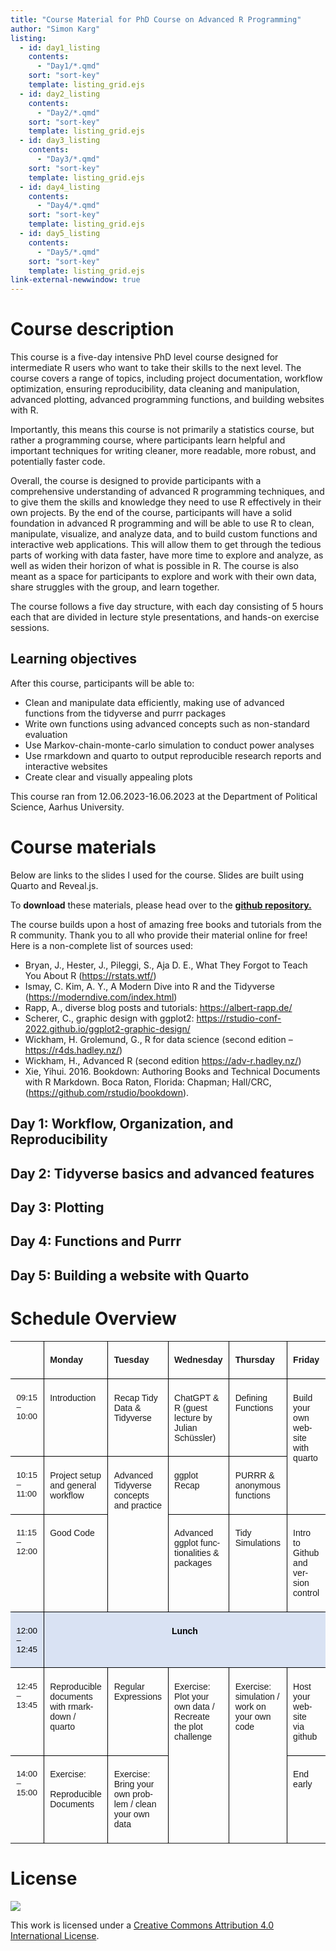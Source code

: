```yaml
---
title: "Course Material for PhD Course on Advanced R Programming"
author: "Simon Karg"
listing:
  - id: day1_listing
    contents: 
      - "Day1/*.qmd"
    sort: "sort-key"
    template: listing_grid.ejs
  - id: day2_listing
    contents:
      - "Day2/*.qmd"
    sort: "sort-key"
    template: listing_grid.ejs
  - id: day3_listing
    contents:
      - "Day3/*.qmd"
    sort: "sort-key"
    template: listing_grid.ejs
  - id: day4_listing
    contents:
      - "Day4/*.qmd"
    sort: "sort-key"
    template: listing_grid.ejs
  - id: day5_listing
    contents:
      - "Day5/*.qmd"
    sort: "sort-key"
    template: listing_grid.ejs
link-external-newwindow: true
---
```




# Course description

This course is a five-day intensive PhD level course designed for intermediate R users who want to take their skills to the next level. The course covers a range of topics, including project documentation, workflow optimization, ensuring reproducibility, data cleaning and manipulation, advanced plotting, advanced programming functions, and building websites with R.

Importantly, this means this course is not primarily a statistics course, but rather a programming course, where participants learn helpful and important techniques for writing cleaner, more readable, more robust, and potentially faster code. 

Overall, the course is designed to provide participants with a comprehensive understanding of advanced R programming techniques, and to give them the skills and knowledge they need to use R effectively in their own projects. By the end of the course, participants will have a solid foundation in advanced R programming and will be able to use R to clean, manipulate, visualize, and analyze data, and to build custom functions and interactive web applications. This will allow them to get through the tedious parts of working with data faster, have more time to explore and analyze, as well as widen their horizon of what is possible in R. The course is also meant as a space for participants to explore and work with their own data, share struggles with the group, and learn together.

The course follows a five day structure, with each day consisting of 5 hours each that are divided in lecture style presentations, and hands-on exercise sessions. 

## Learning objectives

After this course, participants will be able to:

-	Clean and manipulate data efficiently, making use of advanced functions from the tidyverse and purrr packages
-	Write own functions using advanced concepts such as non-standard evaluation
-	Use Markov-chain-monte-carlo simulation to conduct power analyses
-	Use rmarkdown and quarto to output reproducible research reports and interactive websites
-	Create clear and visually appealing plots


This course ran from 12.06.2023-16.06.2023 at the Department of Political Science, Aarhus University.  


# Course materials

Below are links to the slides I used for the course. Slides are built using Quarto and Reveal.js. 

To **download** these materials, please head over to the **[github repository.](https://github.com/SimonKarg/advanced_r_course)**

The course builds upon a host of amazing free books and tutorials from the R community. Thank you to all who provide their material online for free! Here is a non-complete list of sources used:

-	Bryan, J., Hester, J., Pileggi, S., Aja D. E., What They Forgot to Teach You About R (<https://rstats.wtf/>)
- Ismay, C. Kim, A. Y., A Modern Dive into R and the Tidyverse (<https://moderndive.com/index.html>)
- Rapp, A., diverse blog posts and tutorials: <https://albert-rapp.de/>
- Scherer, C., graphic design with ggplot2: <https://rstudio-conf-2022.github.io/ggplot2-graphic-design/>
-	Wickham, H. Grolemund, G., R for data science (second edition – <https://r4ds.hadley.nz/>)
- Wickham, H., Advanced R (second edition <https://adv-r.hadley.nz/>)
-	Xie, Yihui. 2016. Bookdown: Authoring Books and Technical Documents with R Markdown. Boca Raton, Florida: Chapman; Hall/CRC, (<https://github.com/rstudio/bookdown>).



## Day 1: Workflow, Organization, and Reproducibility

::: {#day1_listing}

:::


## Day 2: Tidyverse basics and advanced features

::: {#day2_listing}

:::


## Day 3: Plotting

::: {#day3_listing}

:::


## Day 4: Functions and Purrr

::: {#day4_listing}

:::


## Day 5: Building a website with Quarto

::: {#day5_listing}

:::



# Schedule Overview

<table class="MsoTableGrid" style="border-collapse:collapse;border:none;mso-yfti-tbllook:1184;mso-padding-alt:
 4.25pt 7.1pt 4.25pt 7.1pt" cellspacing="0" cellpadding="0" border="0">
 <tbody><tr style="mso-yfti-irow:0;mso-yfti-firstrow:yes">
  <td style="width:80.05pt;border-top:none;border-left:
  none;border-bottom:solid windowtext 1.0pt;border-right:solid windowtext 1.0pt;
  mso-border-bottom-alt:solid windowtext .5pt;mso-border-right-alt:solid windowtext .5pt;
  padding:4.25pt 7.1pt 4.25pt 7.1pt" width="107" valign="top">
  <p class="MsoNormal"><span style="font-size:10.5pt;font-family:&quot;Bierstadt&quot;,sans-serif" lang="EN-US"><o:p>&nbsp;</o:p></span></p>
  </td>
  <td style="width:71.4pt;border-top:none;border-left:none;
  border-bottom:solid windowtext 1.0pt;border-right:solid windowtext 1.0pt;
  mso-border-left-alt:solid windowtext .5pt;mso-border-left-alt:solid windowtext .5pt;
  mso-border-bottom-alt:solid windowtext .5pt;mso-border-right-alt:solid windowtext .5pt;
  padding:4.25pt 7.1pt 4.25pt 7.1pt" width="95" valign="top">
  <p class="MsoNormal"><b><span style="font-size:10.5pt;font-family:
  &quot;Bierstadt&quot;,sans-serif" lang="EN-US">Monday<o:p></o:p></span></b></p>
  </td>
  <td style="width:73.65pt;border-top:none;border-left:
  none;border-bottom:solid windowtext 1.0pt;border-right:solid windowtext 1.0pt;
  mso-border-left-alt:solid windowtext .5pt;mso-border-left-alt:solid windowtext .5pt;
  mso-border-bottom-alt:solid windowtext .5pt;mso-border-right-alt:solid windowtext .5pt;
  padding:4.25pt 7.1pt 4.25pt 7.1pt" width="98" valign="top">
  <p class="MsoNormal"><b><span style="font-size:10.5pt;font-family:
  &quot;Bierstadt&quot;,sans-serif" lang="EN-US">Tuesday<o:p></o:p></span></b></p>
  </td>
  <td style="width:80.1pt;border-top:none;border-left:
  none;border-bottom:solid windowtext 1.0pt;border-right:solid windowtext 1.0pt;
  mso-border-left-alt:solid windowtext .5pt;mso-border-left-alt:solid windowtext .5pt;
  mso-border-bottom-alt:solid windowtext .5pt;mso-border-right-alt:solid windowtext .5pt;
  padding:4.25pt 7.1pt 4.25pt 7.1pt" width="107" valign="top">
  <p class="MsoNormal"><b><span style="font-size:10.5pt;font-family:
  &quot;Bierstadt&quot;,sans-serif" lang="EN-US">Wednesday<o:p></o:p></span></b></p>
  </td>
  <td style="width:73.5pt;border-top:none;border-left:none;
  border-bottom:solid windowtext 1.0pt;border-right:solid windowtext 1.0pt;
  mso-border-left-alt:solid windowtext .5pt;mso-border-left-alt:solid windowtext .5pt;
  mso-border-bottom-alt:solid windowtext .5pt;mso-border-right-alt:solid windowtext .5pt;
  padding:4.25pt 7.1pt 4.25pt 7.1pt" width="98" valign="top">
  <p class="MsoNormal"><b><span style="font-size:10.5pt;font-family:
  &quot;Bierstadt&quot;,sans-serif" lang="EN-US">Thursday<o:p></o:p></span></b></p>
  </td>
  <td style="width:72.1pt;border:none;border-bottom:solid windowtext 1.0pt;
  mso-border-left-alt:solid windowtext .5pt;mso-border-left-alt:solid windowtext .5pt;
  mso-border-bottom-alt:solid windowtext .5pt;padding:4.25pt 7.1pt 4.25pt 7.1pt" width="96" valign="top">
  <p class="MsoNormal"><b><span style="font-size:10.5pt;font-family:
  &quot;Bierstadt&quot;,sans-serif" lang="EN-US">Friday<o:p></o:p></span></b></p>
  </td>
 </tr>
 <tr style="mso-yfti-irow:1">
  <td style="width:80.05pt;border-top:none;border-left:
  none;border-bottom:solid windowtext 1.0pt;border-right:solid windowtext 1.0pt;
  mso-border-top-alt:solid windowtext .5pt;mso-border-top-alt:solid windowtext .5pt;
  mso-border-bottom-alt:solid windowtext .5pt;mso-border-right-alt:solid windowtext .5pt;
  padding:4.25pt 7.1pt 4.25pt 7.1pt" width="107" valign="top">
  <p class="MsoNormal"><span style="font-size:10.0pt;font-family:&quot;Bierstadt&quot;,sans-serif" lang="EN-US">09:15
  – 10:00<o:p></o:p></span></p>
  </td>
  <td style="width:71.4pt;border-top:none;border-left:none;
  border-bottom:solid windowtext 1.0pt;border-right:solid windowtext 1.0pt;
  mso-border-top-alt:solid windowtext .5pt;mso-border-left-alt:solid windowtext .5pt;
  mso-border-alt:solid windowtext .5pt;padding:4.25pt 7.1pt 4.25pt 7.1pt" width="95" valign="top">
  <p class="MsoNormal"><span style="font-size:10.5pt;font-family:&quot;Bierstadt&quot;,sans-serif" lang="EN-US">Introduction<o:p></o:p></span></p>
  </td>
  <td style="width:73.65pt;border-top:none;border-left:
  none;border-bottom:solid windowtext 1.0pt;border-right:solid windowtext 1.0pt;
  mso-border-top-alt:solid windowtext .5pt;mso-border-left-alt:solid windowtext .5pt;
  mso-border-alt:solid windowtext .5pt;padding:4.25pt 7.1pt 4.25pt 7.1pt" width="98" valign="top">
  <p class="MsoNormal"><span style="font-size:10.5pt;font-family:&quot;Bierstadt&quot;,sans-serif" lang="EN-US">Recap
  Tidy Data &amp; <span class="SpellE">Tidyverse</span><o:p></o:p></span></p>
  </td>
  <td style="width:80.1pt;border-top:none;border-left:
  none;border-bottom:solid windowtext 1.0pt;border-right:solid windowtext 1.0pt;
  mso-border-top-alt:solid windowtext .5pt;mso-border-left-alt:solid windowtext .5pt;
  mso-border-alt:solid windowtext .5pt;padding:4.25pt 7.1pt 4.25pt 7.1pt" width="107" valign="top">
  <p class="MsoNormal"><span class="SpellE"><span style="font-size:10.5pt;
  font-family:&quot;Bierstadt&quot;,sans-serif" lang="EN-US">ChatGPT</span></span><span style="font-size:10.5pt;font-family:&quot;Bierstadt&quot;,sans-serif" lang="EN-US"> &amp; R (guest
  lecture by Julian <span class="SpellE">Schüssler</span>)<o:p></o:p></span></p>
  </td>
  <td style="width:73.5pt;border-top:none;border-left:none;
  border-bottom:solid windowtext 1.0pt;border-right:solid windowtext 1.0pt;
  mso-border-top-alt:solid windowtext .5pt;mso-border-left-alt:solid windowtext .5pt;
  mso-border-alt:solid windowtext .5pt;padding:4.25pt 7.1pt 4.25pt 7.1pt" width="98" valign="top">
  <p class="MsoNormal"><span style="font-size:10.5pt;font-family:&quot;Bierstadt&quot;,sans-serif" lang="EN-US">Defining
  Functions<o:p></o:p></span></p>
  </td>
  <td rowspan="2" style="width:72.1pt;border:none;border-bottom:
  solid windowtext 1.0pt;mso-border-top-alt:solid windowtext .5pt;mso-border-left-alt:
  solid windowtext .5pt;mso-border-top-alt:solid windowtext .5pt;mso-border-left-alt:
  solid windowtext .5pt;mso-border-bottom-alt:solid windowtext .5pt;padding:
  4.25pt 7.1pt 4.25pt 7.1pt" width="96" valign="top">
  <p class="MsoNormal"><span style="font-size:10.5pt;font-family:&quot;Bierstadt&quot;,sans-serif" lang="EN-US">Build
  your own website with quarto<o:p></o:p></span></p>
  </td>
 </tr>
 <tr style="mso-yfti-irow:2">
  <td style="width:80.05pt;border-top:none;border-left:
  none;border-bottom:solid windowtext 1.0pt;border-right:solid windowtext 1.0pt;
  mso-border-top-alt:solid windowtext .5pt;mso-border-top-alt:solid windowtext .5pt;
  mso-border-bottom-alt:solid windowtext .5pt;mso-border-right-alt:solid windowtext .5pt;
  padding:4.25pt 7.1pt 4.25pt 7.1pt" width="107" valign="top">
  <p class="MsoNormal"><span style="font-size:10.0pt;font-family:&quot;Bierstadt&quot;,sans-serif" lang="EN-US">10:15
  – 11:00<o:p></o:p></span></p>
  </td>
  <td style="width:71.4pt;border-top:none;border-left:none;
  border-bottom:solid windowtext 1.0pt;border-right:solid windowtext 1.0pt;
  mso-border-top-alt:solid windowtext .5pt;mso-border-left-alt:solid windowtext .5pt;
  mso-border-alt:solid windowtext .5pt;padding:4.25pt 7.1pt 4.25pt 7.1pt" width="95" valign="top">
  <p class="MsoNormal"><span style="font-size:10.5pt;font-family:&quot;Bierstadt&quot;,sans-serif" lang="EN-US">Project
  setup and general workflow<o:p></o:p></span></p>
  </td>
  <td rowspan="2" style="width:73.65pt;border-top:none;
  border-left:none;border-bottom:solid windowtext 1.0pt;border-right:solid windowtext 1.0pt;
  mso-border-top-alt:solid windowtext .5pt;mso-border-left-alt:solid windowtext .5pt;
  mso-border-alt:solid windowtext .5pt;padding:4.25pt 7.1pt 4.25pt 7.1pt" width="98" valign="top">
  <p class="MsoNormal"><span style="font-size:10.5pt;font-family:&quot;Bierstadt&quot;,sans-serif" lang="EN-US">Advanced
  <span class="SpellE">Tidyverse</span> concepts and practice<o:p></o:p></span></p>
  </td>
  <td style="width:80.1pt;border-top:none;border-left:
  none;border-bottom:solid windowtext 1.0pt;border-right:solid windowtext 1.0pt;
  mso-border-top-alt:solid windowtext .5pt;mso-border-left-alt:solid windowtext .5pt;
  mso-border-alt:solid windowtext .5pt;padding:4.25pt 7.1pt 4.25pt 7.1pt" width="107" valign="top">
  <p class="MsoNormal"><span class="SpellE"><span style="font-size:10.5pt;
  font-family:&quot;Bierstadt&quot;,sans-serif" lang="EN-US">ggplot</span></span><span style="font-size:10.5pt;font-family:&quot;Bierstadt&quot;,sans-serif" lang="EN-US"> Recap<o:p></o:p></span></p>
  </td>
  <td style="width:73.5pt;border-top:none;border-left:none;
  border-bottom:solid windowtext 1.0pt;border-right:solid windowtext 1.0pt;
  mso-border-top-alt:solid windowtext .5pt;mso-border-left-alt:solid windowtext .5pt;
  mso-border-alt:solid windowtext .5pt;padding:4.25pt 7.1pt 4.25pt 7.1pt" width="98" valign="top">
  <p class="MsoNormal"><span style="font-size:10.5pt;font-family:&quot;Bierstadt&quot;,sans-serif" lang="EN-US">PURRR
  &amp; anonymous functions<o:p></o:p></span></p>
  </td>
 </tr>
 <tr style="mso-yfti-irow:3">
  <td style="width:80.05pt;border-top:none;border-left:
  none;border-bottom:solid windowtext 1.0pt;border-right:solid windowtext 1.0pt;
  mso-border-top-alt:solid windowtext .5pt;mso-border-top-alt:solid windowtext .5pt;
  mso-border-bottom-alt:solid windowtext .5pt;mso-border-right-alt:solid windowtext .5pt;
  padding:4.25pt 7.1pt 4.25pt 7.1pt" width="107" valign="top">
  <p class="MsoNormal"><span style="font-size:10.0pt;font-family:&quot;Bierstadt&quot;,sans-serif" lang="EN-US">11:15
  – 12:00<o:p></o:p></span></p>
  </td>
  <td style="width:71.4pt;border-top:none;border-left:none;
  border-bottom:solid windowtext 1.0pt;border-right:solid windowtext 1.0pt;
  mso-border-top-alt:solid windowtext .5pt;mso-border-left-alt:solid windowtext .5pt;
  mso-border-alt:solid windowtext .5pt;padding:4.25pt 7.1pt 4.25pt 7.1pt" width="95" valign="top">
  <p class="MsoNormal"><span style="font-size:10.5pt;font-family:&quot;Bierstadt&quot;,sans-serif" lang="EN-US">Good
  Code<o:p></o:p></span></p>
  </td>
  <td style="width:80.1pt;border-top:none;border-left:
  none;border-bottom:solid windowtext 1.0pt;border-right:solid windowtext 1.0pt;
  mso-border-top-alt:solid windowtext .5pt;mso-border-left-alt:solid windowtext .5pt;
  mso-border-alt:solid windowtext .5pt;padding:4.25pt 7.1pt 4.25pt 7.1pt" width="107" valign="top">
  <p class="MsoNormal"><span style="font-size:10.5pt;font-family:&quot;Bierstadt&quot;,sans-serif" lang="EN-US">Advanced
  <span class="SpellE">ggplot</span> functionalities &amp; packages<o:p></o:p></span></p>
  </td>
  <td style="width:73.5pt;border-top:none;border-left:none;
  border-bottom:solid windowtext 1.0pt;border-right:solid windowtext 1.0pt;
  mso-border-top-alt:solid windowtext .5pt;mso-border-left-alt:solid windowtext .5pt;
  mso-border-alt:solid windowtext .5pt;padding:4.25pt 7.1pt 4.25pt 7.1pt" width="98" valign="top">
  <p class="MsoNormal"><span style="font-size:10.5pt;font-family:&quot;Bierstadt&quot;,sans-serif" lang="EN-US">Tidy
  Simulations<o:p></o:p></span></p>
  </td>
  <td style="width:72.1pt;border:none;border-bottom:solid windowtext 1.0pt;
  mso-border-top-alt:solid windowtext .5pt;mso-border-left-alt:solid windowtext .5pt;
  mso-border-top-alt:solid windowtext .5pt;mso-border-left-alt:solid windowtext .5pt;
  mso-border-bottom-alt:solid windowtext .5pt;padding:4.25pt 7.1pt 4.25pt 7.1pt" width="96" valign="top">
  <p class="MsoNormal"><span style="font-size:10.5pt;font-family:&quot;Bierstadt&quot;,sans-serif" lang="EN-US">Intro
  to <span class="SpellE">Github</span> and version control<o:p></o:p></span></p>
  </td>
 </tr>
 <tr style="mso-yfti-irow:4">
  <td style="width:80.05pt;border-top:none;border-left:
  none;border-bottom:solid windowtext 1.0pt;border-right:solid windowtext 1.0pt;
  mso-border-top-alt:solid windowtext .5pt;mso-border-top-alt:solid windowtext .5pt;
  mso-border-bottom-alt:solid windowtext .5pt;mso-border-right-alt:solid windowtext .5pt;
  background:#D9E2F3;mso-background-themecolor:accent1;mso-background-themetint:
  51;padding:4.25pt 7.1pt 4.25pt 7.1pt" width="107" valign="top">
  <p class="MsoNormal"><span style="font-size:10.0pt;font-family:&quot;Bierstadt&quot;,sans-serif;
  color:black;mso-color-alt:windowtext" lang="EN-US">12:00 – 12:45</span><span style="font-size:10.0pt;font-family:&quot;Bierstadt&quot;,sans-serif" lang="EN-US"><o:p></o:p></span></p>
  </td>
  <td colspan="5" style="width:370.75pt;border:none;
  border-bottom:solid windowtext 1.0pt;mso-border-top-alt:solid windowtext .5pt;
  mso-border-left-alt:solid windowtext .5pt;mso-border-top-alt:solid windowtext .5pt;
  mso-border-left-alt:solid windowtext .5pt;mso-border-bottom-alt:solid windowtext .5pt;
  background:#D9E2F3;mso-background-themecolor:accent1;mso-background-themetint:
  51;padding:4.25pt 7.1pt 4.25pt 7.1pt" width="494" valign="top">
  <p class="MsoNormal" style="text-align:center" align="center"><b><span style="font-size:10.5pt;font-family:&quot;Bierstadt&quot;,sans-serif;
  color:black;mso-color-alt:windowtext" lang="EN-US">Lunch</span></b><b><span style="font-size:10.5pt;font-family:&quot;Bierstadt&quot;,sans-serif" lang="EN-US"><o:p></o:p></span></b></p>
  </td>
 </tr>
 <tr style="mso-yfti-irow:5">
  <td style="width:80.05pt;border-top:none;border-left:
  none;border-bottom:solid windowtext 1.0pt;border-right:solid windowtext 1.0pt;
  mso-border-top-alt:solid windowtext .5pt;mso-border-top-alt:solid windowtext .5pt;
  mso-border-bottom-alt:solid windowtext .5pt;mso-border-right-alt:solid windowtext .5pt;
  padding:4.25pt 7.1pt 4.25pt 7.1pt" width="107" valign="top">
  <p class="MsoNormal"><span style="font-size:10.0pt;font-family:&quot;Bierstadt&quot;,sans-serif" lang="EN-US">12:45
  – 13:45<o:p></o:p></span></p>
  </td>
  <td style="width:71.4pt;border-top:none;border-left:none;
  border-bottom:solid windowtext 1.0pt;border-right:solid windowtext 1.0pt;
  mso-border-top-alt:solid windowtext .5pt;mso-border-left-alt:solid windowtext .5pt;
  mso-border-alt:solid windowtext .5pt;padding:4.25pt 7.1pt 4.25pt 7.1pt" width="95" valign="top">
  <p class="MsoNormal"><span style="font-size:10.5pt;font-family:&quot;Bierstadt&quot;,sans-serif" lang="EN-US">Reproducible
  documents with <span class="SpellE">rmarkdown</span> / quarto<o:p></o:p></span></p>
  </td>
  <td style="width:73.65pt;border-top:none;border-left:
  none;border-bottom:solid windowtext 1.0pt;border-right:solid windowtext 1.0pt;
  mso-border-top-alt:solid windowtext .5pt;mso-border-left-alt:solid windowtext .5pt;
  mso-border-alt:solid windowtext .5pt;padding:4.25pt 7.1pt 4.25pt 7.1pt" width="98" valign="top">
  <p class="MsoNormal"><span style="font-size:10.5pt;font-family:&quot;Bierstadt&quot;,sans-serif" lang="EN-US">Regular
  Expressions<o:p></o:p></span></p>
  </td>
  <td rowspan="2" style="width:80.1pt;border:none;
  border-right:solid windowtext 1.0pt;mso-border-top-alt:solid windowtext .5pt;
  mso-border-left-alt:solid windowtext .5pt;mso-border-top-alt:solid windowtext .5pt;
  mso-border-left-alt:solid windowtext .5pt;mso-border-right-alt:solid windowtext .5pt;
  padding:4.25pt 7.1pt 4.25pt 7.1pt" width="107" valign="top">
  <p class="MsoNormal"><span style="font-size:10.5pt;font-family:&quot;Bierstadt&quot;,sans-serif" lang="EN-US">Exercise:
  <br>
  Plot your own data / Recreate the plot challenge<o:p></o:p></span></p>
  </td>
  <td rowspan="2" style="width:73.5pt;border:none;border-right:
  solid windowtext 1.0pt;mso-border-top-alt:solid windowtext .5pt;mso-border-left-alt:
  solid windowtext .5pt;mso-border-top-alt:solid windowtext .5pt;mso-border-left-alt:
  solid windowtext .5pt;mso-border-right-alt:solid windowtext .5pt;padding:
  4.25pt 7.1pt 4.25pt 7.1pt" width="98" valign="top">
  <p class="MsoNormal"><span style="font-size:10.5pt;font-family:&quot;Bierstadt&quot;,sans-serif" lang="EN-US">Exercise:
  simulation / work on your own code<o:p></o:p></span></p>
  </td>
  <td style="width:72.1pt;border:none;border-bottom:solid windowtext 1.0pt;
  mso-border-top-alt:solid windowtext .5pt;mso-border-left-alt:solid windowtext .5pt;
  mso-border-top-alt:solid windowtext .5pt;mso-border-left-alt:solid windowtext .5pt;
  mso-border-bottom-alt:solid windowtext .5pt;padding:4.25pt 7.1pt 4.25pt 7.1pt" width="96" valign="top">
  <p class="MsoNormal"><span style="font-size:10.5pt;font-family:&quot;Bierstadt&quot;,sans-serif" lang="EN-US">Host
  your website via <span class="SpellE">github</span><o:p></o:p></span></p>
  </td>
 </tr>
 <tr style="mso-yfti-irow:6;mso-yfti-lastrow:yes">
  <td style="width:80.05pt;border:none;border-right:solid windowtext 1.0pt;
  mso-border-top-alt:solid windowtext .5pt;mso-border-top-alt:solid windowtext .5pt;
  mso-border-right-alt:solid windowtext .5pt;padding:4.25pt 7.1pt 4.25pt 7.1pt" width="107" valign="top">
  <p class="MsoNormal"><span style="font-size:10.0pt;font-family:&quot;Bierstadt&quot;,sans-serif" lang="EN-US">14:00
  – 15:00<o:p></o:p></span></p>
  </td>
  <td style="width:71.4pt;border:none;border-right:solid windowtext 1.0pt;
  mso-border-top-alt:solid windowtext .5pt;mso-border-left-alt:solid windowtext .5pt;
  mso-border-top-alt:solid windowtext .5pt;mso-border-left-alt:solid windowtext .5pt;
  mso-border-right-alt:solid windowtext .5pt;padding:4.25pt 7.1pt 4.25pt 7.1pt" width="95" valign="top">
  <p class="MsoNormal"><span style="font-size:10.5pt;font-family:&quot;Bierstadt&quot;,sans-serif" lang="EN-US">Exercise:
  <o:p></o:p></span></p>
  <p class="MsoNormal"><span style="font-size:10.5pt;font-family:&quot;Bierstadt&quot;,sans-serif" lang="EN-US">Reproducible
  Documents<o:p></o:p></span></p>
  </td>
  <td style="width:73.65pt;border:none;border-right:solid windowtext 1.0pt;
  mso-border-top-alt:solid windowtext .5pt;mso-border-left-alt:solid windowtext .5pt;
  mso-border-top-alt:solid windowtext .5pt;mso-border-left-alt:solid windowtext .5pt;
  mso-border-right-alt:solid windowtext .5pt;padding:4.25pt 7.1pt 4.25pt 7.1pt" width="98" valign="top">
  <p class="MsoNormal"><span style="font-size:10.5pt;font-family:&quot;Bierstadt&quot;,sans-serif" lang="EN-US">Exercise:
  Bring your own problem / clean your own data<o:p></o:p></span></p>
  </td>
  <td style="width:72.1pt;border:none;mso-border-top-alt:
  solid windowtext .5pt;mso-border-left-alt:solid windowtext .5pt;padding:4.25pt 7.1pt 4.25pt 7.1pt" width="96" valign="top">
  <p class="MsoNormal"><span style="font-size:10.5pt;font-family:&quot;Bierstadt&quot;,sans-serif" lang="EN-US">End
  early </span><span style="font-size:10.5pt;font-family:Wingdings;
  mso-ascii-font-family:Bierstadt;mso-hansi-font-family:Bierstadt;mso-char-type:
  symbol;mso-symbol-font-family:Wingdings" lang="EN-US"><span style="mso-char-type:symbol;
  mso-symbol-font-family:Wingdings"></span></span><span style="font-size:10.5pt;font-family:&quot;Bierstadt&quot;,sans-serif" lang="EN-US"><o:p></o:p></span></p>
  </td>
 </tr>
</tbody></table>


# License


![](https://i.creativecommons.org/l/by/4.0/88x31.png)

This work is licensed under a [Creative Commons Attribution 4.0 International License](https://creativecommons.org/licenses/by/4.0/).

